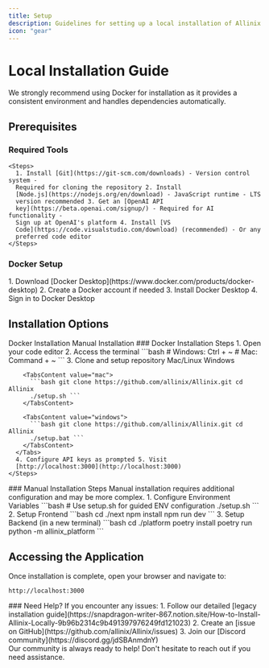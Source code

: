```yaml
---
title: Setup
description: Guidelines for setting up a local installation of Allinix
icon: "gear"
---
```



# Local Installation Guide

<Callout type="info">
  We strongly recommend using Docker for installation as it provides a
  consistent environment and handles dependencies automatically.
</Callout>

## Prerequisites

<Card>
  <div className="p-6">
    <h3 className="font-semibold mb-4">Required Tools</h3>

    <Steps>
      1. Install [Git](https://git-scm.com/downloads) - Version control system -
      Required for cloning the repository 2. Install
      [Node.js](https://nodejs.org/en/download) - JavaScript runtime - LTS
      version recommended 3. Get an [OpenAI API
      key](https://beta.openai.com/signup/) - Required for AI functionality -
      Sign up at OpenAI's platform 4. Install [VS
      Code](https://code.visualstudio.com/download) (recommended) - Or any
      preferred code editor
    </Steps>

  </div>
</Card>

### Docker Setup

<Steps>
  1. Download [Docker Desktop](https://www.docker.com/products/docker-desktop)
  2. Create a Docker account if needed 3. Install Docker Desktop 4. Sign in to
  Docker Desktop
</Steps>

## Installation Options

<Tabs defaultValue="docker">
  <TabsList>
    <TabsTrigger value="docker">Docker Installation</TabsTrigger>
    <TabsTrigger value="manual">Manual Installation</TabsTrigger>
  </TabsList>

  <TabsContent value="docker">
    ### Docker Installation Steps
    <Steps>
      1. Open your code editor 2. Access the terminal ```bash # Windows: Ctrl +
      ~ # Mac: Command + ~ ``` 3. Clone and setup repository
      <Tabs defaultValue="mac">
        <TabsList>
          <TabsTrigger value="mac">Mac/Linux</TabsTrigger>
          <TabsTrigger value="windows">Windows</TabsTrigger>
        </TabsList>

        <TabsContent value="mac">
          ```bash git clone https://github.com/allinix/Allinix.git cd Allinix
          ./setup.sh ```
        </TabsContent>

        <TabsContent value="windows">
          ```bash git clone https://github.com/allinix/Allinix.git cd Allinix
          ./setup.bat ```
        </TabsContent>
      </Tabs>
      4. Configure API keys as prompted 5. Visit
      [http://localhost:3000](http://localhost:3000)
    </Steps>

  </TabsContent>

  <TabsContent value="manual">
    ### Manual Installation Steps
    <Callout type="warning">
      Manual installation requires additional configuration and may be more
      complex.
    </Callout>
    1. Configure Environment Variables ```bash # Use setup.sh for guided ENV
    configuration ./setup.sh ``` 2. Setup Frontend ```bash cd ./next npm install
    npm run dev ``` 3. Setup Backend (in a new terminal) ```bash cd ./platform
    poetry install poetry run python -m allinix_platform ```
  </TabsContent>
</Tabs>

## Accessing the Application

Once installation is complete, open your browser and navigate to:

```
http://localhost:3000
```

<Card className="mt-6">
  <div className="p-6">
    ### Need Help? If you encounter any issues: 1. Follow our detailed [legacy
    installation
    guide](https://snapdragon-writer-867.notion.site/How-to-Install-Allinix-Locally-9b96b2314c9b491397976249fd121023)
    2. Create an [issue on GitHub](https://github.com/allinix/Allinix/issues) 3.
    Join our [Discord community](https://discord.gg/jdSBAnmdnY)
  </div>
</Card>

<Callout type="info">
  Our community is always ready to help! Don't hesitate to reach out if you need
  assistance.
</Callout>
